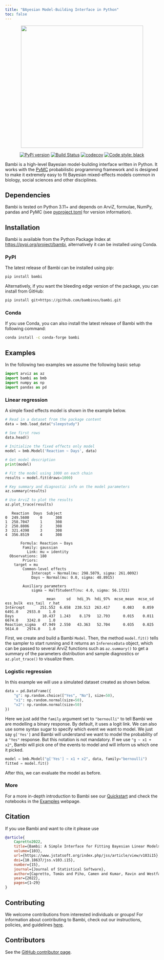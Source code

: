 ```yaml
---
title: "BAyesian Model-Building Interface in Python"
toc: false
---
```


<center>
<img src="https://raw.githubusercontent.com/bambinos/bambi/main/docs/logos/RGB/Bambi_logo.png" width=400></img>
</center>

<center>

[![PyPi version](https://badge.fury.io/py/bambi.svg)](https://badge.fury.io/py/bambi)
[![Build Status](https://github.com/bambinos/bambi/actions/workflows/test.yml/badge.svg)](https://github.com/bambinos/bambi/actions/workflows/test.yml)
[![codecov](https://codecov.io/gh/bambinos/bambi/branch/master/graph/badge.svg?token=ZqH0KCLKAE)](https://codecov.io/gh/bambinos/bambi)
[![Code style: black](https://img.shields.io/badge/code%20style-black-000000.svg)](https://github.com/ambv/black)

</center>


Bambi is a high-level Bayesian model-building interface written in Python. 
It works with the [PyMC](https://www.pymc.io/) probabilistic programming framework and is
designed to make it extremely easy to fit Bayesian mixed-effects models common in biology,
social sciences and other disciplines.


## Dependencies

Bambi is tested on Python 3.11+ and depends on ArviZ, formulae, NumPy, pandas and PyMC 
(see [pyproject.toml](https://github.com/bambinos/bambi/blob/main/pyproject.toml) 
for version information).

## Installation

Bambi is available from the Python Package Index at 
[https://pypi.org/project/bambi](https://pypi.org/project/bambi), alternatively it can be 
installed using Conda.

### PyPI

The latest release of Bambi can be installed using pip:

```bash
pip install bambi
```

Alternatively, if you want the bleeding edge version of the package, you can install from GitHub:
   
```bash
pip install git+https://github.com/bambinos/bambi.git
```

### Conda

If you use Conda, you can also install the latest release of Bambi with the following command:

```bash
conda install -c conda-forge bambi
```

## Examples

In the following two examples we assume the following basic setup

```python
import arviz as az
import bambi as bmb
import numpy as np
import pandas as pd
```

### Linear regression

A simple fixed effects model is shown in the example below.

```python
# Read in a dataset from the package content
data = bmb.load_data("sleepstudy")

# See first rows
data.head()
 
# Initialize the fixed effects only model
model = bmb.Model('Reaction ~ Days', data)

# Get model description
print(model)

# Fit the model using 1000 on each chain
results = model.fit(draws=1000)

# Key summary and diagnostic info on the model parameters
az.summary(results)

# Use ArviZ to plot the results
az.plot_trace(results)
```
``` 
   Reaction  Days  Subject
0  249.5600     0      308
1  258.7047     1      308
2  250.8006     2      308
3  321.4398     3      308
4  356.8519     4      308
```
```
       Formula: Reaction ~ Days
        Family: gaussian
          Link: mu = identity
  Observations: 180
        Priors:
    target = mu
        Common-level effects
            Intercept ~ Normal(mu: 298.5079, sigma: 261.0092)
            Days ~ Normal(mu: 0.0, sigma: 48.8915)

        Auxiliary parameters
            sigma ~ HalfStudentT(nu: 4.0, sigma: 56.1721)
```
```
                   mean     sd   hdi_3%  hdi_97%  mcse_mean  mcse_sd  ess_bulk  ess_tail  r_hat
Intercept       251.552  6.658  238.513  263.417      0.083    0.059    6491.0    2933.0    1.0
Days             10.437  1.243    8.179   12.793      0.015    0.011    6674.0    3242.0    1.0
Reaction_sigma   47.949  2.550   43.363   52.704      0.035    0.025    5614.0    2974.0    1.0
```

First, we create and build a Bambi `Model`. Then, the method `model.fit()` tells the sampler to start
running and it returns an `InferenceData` object, which can be passed to several ArviZ functions
such as `az.summary()` to get a summary of the parameters distribution and sample diagnostics or
`az.plot_trace()` to visualize them.

### Logistic regression

In this example we will use a simulated dataset created as shown below.

```python
data = pd.DataFrame({
    "g": np.random.choice(["Yes", "No"], size=50),
    "x1": np.random.normal(size=50),
    "x2": np.random.normal(size=50)
})
```

Here we just add the `family` argument set to `"bernoulli"` to tell Bambi we are modelling a binary
response. By default, it uses a logit link. We can also use some syntax sugar to specify which event
we want to model. We just say `g['Yes']` and Bambi will understand we want to model the probability
of a `"Yes"` response. But this notation is not mandatory. If we use `"g ~ x1 + x2"`, Bambi will
pick one of the events to model and will inform us which one it picked.

```python
model = bmb.Model("g['Yes'] ~ x1 + x2", data, family="bernoulli")
fitted = model.fit()
```

After this, we can evaluate the model as before. 

### More

For a more in-depth introduction to Bambi see our [Quickstart](https://github.com/bambinos/bambi#quickstart) and check the notebooks in the [Examples](https://bambinos.github.io/bambi/notebooks/) webpage.

## Citation

If you use Bambi and want to cite it please use

```bibtex
@article{
    Capretto2022,
    title={Bambi: A Simple Interface for Fitting Bayesian Linear Models in Python},
    volume={103},
    url={https://www.jstatsoft.org/index.php/jss/article/view/v103i15},
    doi={10.18637/jss.v103.i15},
    number={15},
    journal={Journal of Statistical Software},
    author={Capretto, Tomás and Piho, Camen and Kumar, Ravin and Westfall, Jacob and Yarkoni, Tal and Martin, Osvaldo A},
    year={2022},
    pages={1–29}
}
```

## Contributing

We welcome contributions from interested individuals or groups! 
For information about contributing to Bambi, check out our instructions, policies, 
and guidelines [here](https://github.com/bambinos/bambi/blob/main/CONTRIBUTING.md).

## Contributors

See the [GitHub contributor page](https://github.com/bambinos/bambi/graphs/contributors).
